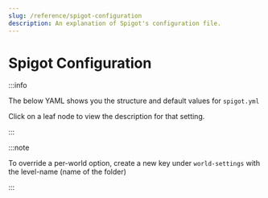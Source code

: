 ```yaml
---
slug: /reference/spigot-configuration
description: An explanation of Spigot's configuration file.
---
```


# Spigot Configuration


:::info

The below YAML shows you the structure and default values for `spigot.yml`

Click on a leaf node to view the description for that setting.

:::

:::note

To override a per-world option, create a new key under `world-settings` with the level-name (name of the folder)

:::

<Config data={SpigotConfigSpec}/>
